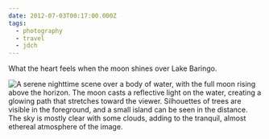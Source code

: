 ```yaml
---
date: 2012-07-03T00:17:00.000Z
tags:
  - photography
  - travel
  - jdch
---
```

What the heart feels when the moon shines over Lake Baringo.

![A serene nighttime scene over a body of water, with the full moon rising above the horizon. The moon casts a reflective light on the water, creating a glowing path that stretches toward the viewer. Silhouettes of trees are visible in the foreground, and a small island can be seen in the distance. The sky is mostly clear with some clouds, adding to the tranquil, almost ethereal atmosphere of the image.](/assets/photos/20120703-IMG_9198.jpg)